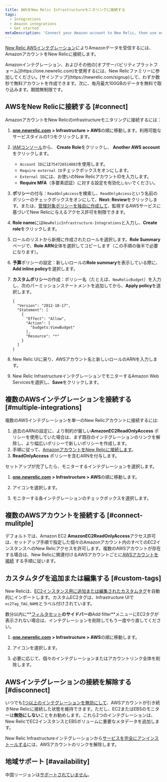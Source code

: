```yaml
---
title: AWSをNew Relic Infrastructureモニタリングに接続する
tags:
  - Integrations
  - Amazon integrations
  - Get started
metaDescription: 'Connect your Amazon account to New Relic, then use our infrastructure monitoring services with your AWS integrations.'
---
```


[New Relic AWSインテグレーション](/docs/infrastructure/amazon-integrations/getting-started/introduction-aws-integrations)によりAmazonデータを受信するには、AmazonアカウントをNew Relicに接続します。

<Callout variant="tip">
  Amazonインテグレーション、およびその他の[オブザーバビリティプラットフォーム](https://one.newrelic.com)を使用するには、New Relicファミリーに参加してください。[サインアップ](https://newrelic.com/signup)して、わずか数秒で無料アカウントを作成できます。次に、毎月最大100GBのデータを無料で取り込みます。期間無制限です。
</Callout>

## AWSをNew Relicに接続する [#connect]

AmazonアカウントをNew Relicのinfrastructureモニタリングに接続するには：

1. [**one.newrelic.com**](https://one.newrelic.com) **> Infrastructure > AWS**の順に移動します。利用可能なサービスタイルの1つをクリックします。

2. [IAMコンソール](https://console.aws.amazon.com/iam/home?#/roles)から、 **Create Role**をクリックし、 **Another AWS account**をクリックします。

   * `Account ID`には`754728514883`を使用します。
   * `Require external ID`チェックボックスをオンにします。
   * `External ID`には、お使いのNew RelicアカウントIDを入力します。
   * **Require MFA**（多要素認証）に対する設定を有効化`しない`でください。

3. **ポリシー**の付与：`ReadOnlyAccess`を検索し、`ReadOnlyAccess`という名前のポリシーのチェックボックスをオンにして、**Next: Review**をクリックします。または、[管理対象ポリシーを独自に作成して](https://docs.newrelic.com/docs/integrations/amazon-integrations/getting-started/integrations-managed-policies)、監視するAWSサービスに基づいてNew Relicに与えるアクセス許可を制限できます。

4. **Role name**には`NewRelicInfrastructure-Integrations`と入力し、**Create role**をクリックします。

5. ロールのリストから新規に作成されたロールを選択します。**Role Summary**ページで、**Role ARN**全体を選択してコピーします（この手順の後半で必要になります）。

6. **予算**ポリシーの設定：新しいロールの**Role summary**を表示している際に、**<Icon name="fe-plus-circle"/> Add inline policy**を選択します。

7. **カスタムポリシー**の作成：ポリシー名（たとえば、`NewRelicBudget`）を入力し、次のパーミッションステートメントを追加してから、**Apply policy**を選択します。

   ```
   {
     "Version": "2012-10-17",
     "Statement": [
       {
         "Effect": "Allow",
         "Action": [
           "budgets:ViewBudget"
         ],
         "Resource": "*"
       }
     ]
   }
   ```

8. New Relic UIに戻り、AWSアカウント名と新しいロールのARNを入力します。

9. New Relic InfrastructureインテグレーションでモニターするAmazon Web Servicesを選択し、**Save**をクリックします。

## 複数のAWSインテグレーションを接続する [#multiple-integrations]

複数のAWSインテグレーションを単一のNew Relicアカウントに接続するには:

1. 過去のARNの設定に、より制約が厳しい**AmazonEC2ReadOnlyAccess** ポリシーを使用していた場合は、まず既存のインテグレーションのリンクを解除し、より幅広いポリシーで新しいポリシーを作成します。
2. 手順に従って、[AmazonアカウントをNew Relicに接続します](/docs/infrastructure/new-relic-infrastructure/data-instrumentation/amazon-aws-ec2-integration-infrastructure#connect)。
3. **ReadOnlyAccess** ポリシーを含むARNを付与します。

セットアップが完了したら、モニターするインテグレーションを選択します。

1. [**one.newrelic.com**](http://one.newrelic.com) **> Infrastructure > AWS**の順に移動します。

2. <Icon name="fe-edit-2"/>

   アイコンを選択します。

3. モニターする各インテグレーションのチェックボックスを選択します。

## 複数のAWSアカウントを接続する [#connect-mulitple]

デフォルトでは、Amazon EC2 **AmazonEC2ReadOnlyAccess**アクセス許可は、セットアップ手順で指定した個々のAmazonアカウント内のすべてのEC2インスタンスへのNew Relicアクセスを許可します。複数のAWSアカウントが存在する場合は、New Relicに関連付けるAWSアカウントごとに[AWSアカウントを接続](#connect) する手順に従います。

## カスタムタグを追加または編集する [#custom-tags]

New Relicは、[EC2インスタンス用に追加または編集された](http://docs.aws.amazon.com/AWSEC2/latest/UserGuide/Using_Tags.html)[カスタムタグ](http://docs.aws.amazon.com/AWSEC2/latest/UserGuide/Using_Tags.html#adding-or-deleting-tags)を自動的にインポートします。カスタムEC2タグは、Infrastructure UIで`ec2Tag_TAG_NAME`とラベル付けされています。

数分以内に**[フィルタセット](/docs/scopes-organize-your-infrastructure#create)**のサイドバーの**Add filter**メニューにEC2タグが表示されない場合は、インテグレーションを削除してもう一度やり直してください。

1. [**one.newrelic.com**](http://one.newrelic.com) **> Infrastructure > AWS**の順に移動します。

2. <Icon name="fe-edit-2"/>

   アイコンを選択します。

3. 必要に応じて、個々のインテグレーションまたはアカウントリンク全体を削除します。

## AWSインテグレーションの接続を解除する [#disconnect]

いつでも[1つ以上のインテグレーションを無効にして](/docs/infrastructure/install-infrastructure-agent/update-or-uninstall/uninstall-infrastructure-integrations/#uninstall-aws)、AWSアカウントが引き続きNew Relicに接続した状態を維持できます。ただし、EC2またはEBSのモニターは**無効にしない**ことをお勧めします。これら2つのインテグレーションは、New RelicでEC2インスタンスとEBSボリュームに重要なメタデータを追加します。

New Relic Infrastructureインテグレーションから[サービスを完全にアンインストールする](/docs/infrastructure/new-relic-infrastructure/installation/uninstall-infrastructure-agent#unlink-aws)には、AWSアカウントのリンクを解除します。

## 地域サポート [#availability]

中国リージョンは[サポートされていません](https://docs.newrelic.com/docs/integrations/amazon-integrations/troubleshooting/invalid-principal-error-unsupported-aws-regions)。